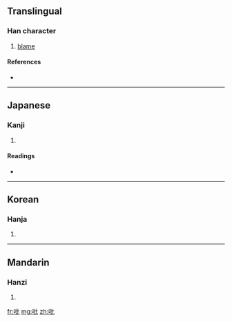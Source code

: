 ==Translingual==

===Han character===
{{Han char|rn=30|rad=口|as=04|sn=7|four=|canj=口心心 (RPP)}}

# [[blame]]

====References====
* {{Han ref|kx=0177.240|dkj=03333|dj=0395.060|hdz=10588.030|uh=5421|ud=21537}}

----

==Japanese==

===Kanji===
{{ja-kanji|grade=|rs=口04}}

# {{defn|Japanese}}

====Readings====
* {{ja-readings|on=[[ひつ]] (hitsu), [[びち]] (bichi), [[ひ]] (hi)|kun=[[そしる]] (soshiru)}}

----

==Korean==

===Hanja===
{{ko-hanja|hangeul=필|rv=pil|mr=p'il}}

# {{defn|Korean}}

----

==Mandarin==

===Hanzi===
{{cmn-hanzi|pin=[[bǐ]] ([[bi3]])|wg=pi<sup>3</sup>}}

# {{defn|Mandarin}}

[[fr:吡]]
[[mg:吡]]
[[zh:吡]]
